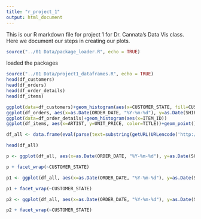 ```yaml
---
title: "r_project_1"
output: html_document
---
```


This is our R markdown file for project 1 for Dr. Cannata's Data Vis class. Here we document our steps in creating our plots.


```r
source("../01 Data/package_loader.R", echo = TRUE)
```
loaded the packages


```r
source("../01 Data/project1_dataframes.R", echo = TRUE)
head(df_customers)
head(df_orders)
head(df_order_details)
head(df_items)
```


```r
ggplot(data=df_customers)+geom_histogram(aes(x=CUSTOMER_STATE, fill=CUSTOMER_STATE))
ggplot(df_orders, aes(x=as.Date(ORDER_DATE, "%Y-%m-%d"), y=as.Date(SHIPPED_DATE, "%Y-%m-%d")))+geom_point()
ggplot(data=df_order_details)+geom_histogram(aes(x=ITEM_ID))
ggplot(df_items, aes(x=ARTIST, y=UNIT_PRICE, color=TITLE))+geom_point()

```


```r
df_all <- data.frame(eval(parse(text=substring(getURL(URLencode('http://129.152.144.84:5001/rest/native/?query="select * from orders o join customers c on o.customer_id = c.customer_id join order_details d on o.order_id = d.order_id join items i on d.item_id = i.item_id"'), httpheader=c(DB='jdbc:oracle:thin:@129.152.144.84:1521/PDB1.usuniversi01134.oraclecloud.internal', USER='DV_ORDERS', PASS='orcl', MODE='native_mode', MODEL='model', returnFor = 'R', returnDimensions = 'False'), verbose = TRUE), 1, 2^31-1))))

head(df_all)

p <- ggplot(df_all, aes(x=as.Date(ORDER_DATE, "%Y-%m-%d"), y=as.Date(SHIPPED_DATE, "%Y-%m-%d")))+geom_point(aes(color=as.factor(UNIT_PRICE)))

p + facet_wrap(~CUSTOMER_STATE)

p1 <- ggplot(df_all, aes(x=as.Date(ORDER_DATE, "%Y-%m-%d"), y=as.Date(SHIPPED_DATE, "%Y-%m-%d")))+geom_point(aes(color=as.factor(TITLE)))

p1 + facet_wrap(~CUSTOMER_STATE)

p2 <- ggplot(df_all, aes(x=as.Date(ORDER_DATE, "%Y-%m-%d"), y=as.Date(SHIPPED_DATE, "%Y-%m-%d")))+geom_point(aes(color=as.factor(ARTIST)))

p2 + facet_wrap(~CUSTOMER_STATE)

```


